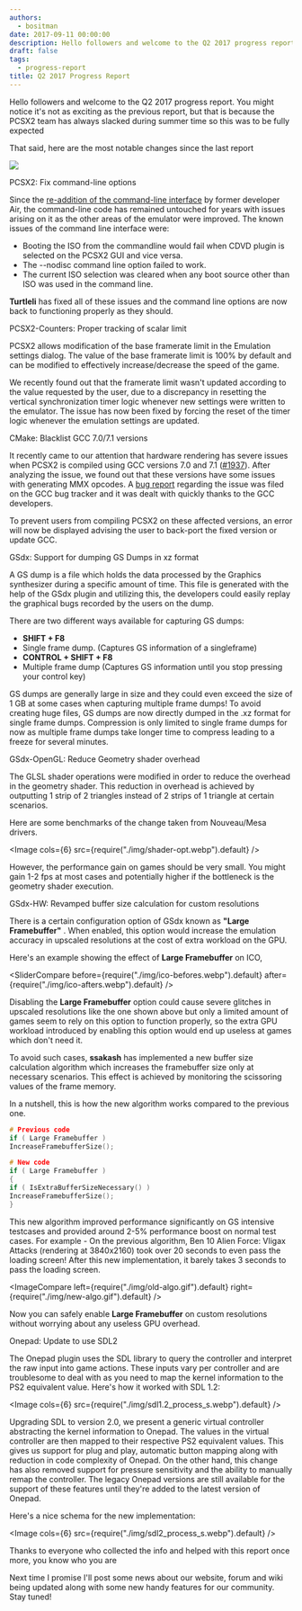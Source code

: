 ```yaml
---
authors:
  - bositman
date: 2017-09-11 00:00:00
description: Hello followers and welcome to the Q2 2017 progress report
draft: false
tags:
  - progress-report
title: Q2 2017 Progress Report
---
```


Hello followers and welcome to the Q2 2017 progress report. You might
notice it's not as exciting as the previous report, but that is because
the PCSX2 team has always slacked during summer time so this was to be
fully expected

That said, here are the most notable changes since the last report

<!-- truncate -->

![](./img/progrepq22017.jpg)

<PCSX2PRLink authors="turtleli" prNums="1907">
  PCSX2: Fix command-line options
</PCSX2PRLink>

Since the [re-addition of the command-line interface](http://forums.pcsx2.net/Thread-blog-The-return-of-the-Commandline?pid=118520&highlight=commandline#pid118520)
by former developer Air, the command-line code has remained untouched
for years with issues arising on it as the other areas of the emulator
were improved. The known issues of the command line interface were:

- Booting the ISO from the commandline would fail when CDVD plugin is
  selected on the PCSX2 GUI and vice versa.
- The --nodisc command line option failed to work.
- The current ISO selection was cleared when any boot source other
  than ISO was used in the command line.

**Turtleli** has
fixed all of these issues and the command line options are now back to
functioning properly as they should.

<PCSX2PRLink authors="turtleli" prNums="2014">
  PCSX2-Counters: Proper tracking of scalar limit
</PCSX2PRLink>

PCSX2 allows modification of the base framerate limit in the Emulation
settings dialog. The value of the base framerate limit is 100% by
default and can be modified to effectively increase/decrease the speed
of the game.

We recently found out that the framerate limit wasn't updated according
to the value requested by the user, due to a discrepancy in resetting
the vertical synchronization timer logic whenever new settings were
written to the emulator. The issue has now been fixed by forcing the
reset of the timer logic whenever the emulation settings are updated.

<PCSX2PRLink authors="gregory38" prNums="1949">
  CMake: Blacklist GCC 7.0/7.1 versions
</PCSX2PRLink>

It recently came to our attention that hardware rendering has severe
issues when PCSX2 is compiled using GCC versions 7.0 and 7.1 ([#1937](https://github.com/PCSX2/pcsx2/issues/1937)). After analyzing the issue, we found out that these versions have some
issues with generating MMX opcodes. A [bug report](https://gcc.gnu.org/bugzilla/show_bug.cgi?id=80799)
regarding the issue was filed on the GCC bug tracker and it was dealt
with quickly thanks to the GCC developers.

To prevent users from compiling PCSX2 on these affected versions, an
error will now be displayed advising the user to back-port the fixed
version or update GCC.

<PCSX2PRLink authors="gregory38,turtleli" prNums="1922">
  GSdx: Support for dumping GS Dumps in xz format
</PCSX2PRLink>

A GS dump is a file which holds the data processed by the Graphics
synthesizer during a specific amount of time. This file is generated
with the help of the GSdx plugin and utilizing this, the developers
could easily replay the graphical bugs recorded by the users on the
dump.

There are two different ways available for capturing GS dumps:

- **SHIFT + F8**
- Single frame dump. (Captures GS information of a singleframe)
- **CONTROL + SHIFT + F8**
- Multiple frame dump (Captures GS information until you stop pressing your control key)

GS dumps are generally large in size and they could even exceed the size
of 1 GB at some cases when capturing multiple frame dumps! To avoid
creating huge files, GS dumps are now directly dumped in the .xz format
for single frame dumps. Compression is only limited to single frame
dumps for now as multiple frame dumps take longer time to compress
leading to a freeze for several minutes.

<PCSX2PRLink authors="gregory38" prNums="1995">
  GSdx-OpenGL: Reduce Geometry shader overhead
</PCSX2PRLink>

The GLSL shader operations were modified in order to reduce the overhead
in the geometry shader. This reduction in overhead is achieved by
outputting 1 strip of 2 triangles instead of 2 strips of 1 triangle at
certain scenarios.

Here are some benchmarks of the change taken from Nouveau/Mesa
drivers.

<Image cols={6} src={require("./img/shader-opt.webp").default} />

However, the performance gain on games should be very small. You might
gain 1-2 fps at most cases and potentially higher if the bottleneck is
the geometry shader execution.

<PCSX2PRLink authors="ssakash" prNums="1942">
  GSdx-HW: Revamped buffer size calculation for custom resolutions
</PCSX2PRLink>

There is a certain configuration option of GSdx known as **"Large Framebuffer"**
. When enabled, this option would increase the emulation accuracy in
upscaled resolutions at the cost of extra workload on the GPU.

Here's an example showing the effect of **Large Framebuffer** on ICO,

<SliderCompare
  before={require("./img/ico-befores.webp").default}
  after={require("./img/ico-afters.webp").default}
/>

Disabling the **Large Framebuffer** option could cause severe glitches in upscaled
resolutions like the one shown above but only a limited amount of games
seem to rely on this option to function properly, so the extra GPU
workload introduced by enabling this option would end up useless at
games which don't need it.

To avoid such cases, **ssakash** has implemented a new buffer size calculation algorithm
which increases the framebuffer size only at necessary scenarios. This
effect is achieved by monitoring the scissoring values of the frame
memory.

In a nutshell, this is how the new algorithm works compared to the
previous one.

```cpp
# Previous code
if ( Large Framebuffer )
IncreaseFramebufferSize();

# New code
if ( Large Framebuffer )
{
if ( IsExtraBufferSizeNecessary() )
IncreaseFramebufferSize();
}
```

This new algorithm improved performance significantly on GS intensive
testcases and provided around 2-5% performance boost on normal test
cases. For example - On the previous algorithm, Ben 10 Alien Force:
Vligax Attacks (rendering at 3840x2160) took over 20 seconds to even
pass the loading screen! After this new implementation, it barely takes
3 seconds to pass the loading screen.

<ImageCompare
  left={require("./img/old-algo.gif").default}
  right={require("./img/new-algo.gif").default}
/>

Now you can safely enable **Large Framebuffer** on custom
resolutions without worrying about any useless GPU overhead.

<PCSX2PRLink authors="gregory38" prNums="1895">
  Onepad: Update to use SDL2
</PCSX2PRLink>

The Onepad plugin uses the SDL library to query the controller and
interpret the raw input into game actions. These inputs vary per
controller and are troublesome to deal with as you need to map the
kernel information to the PS2 equivalent value.
Here's how it worked with SDL 1.2:

<Image cols={6} src={require("./img/sdl1.2_process_s.webp").default} />

Upgrading SDL to version 2.0, we present a generic virtual controller
abstracting the kernel information to Onepad. The values in the virtual
controller are then mapped to their respective PS2 equivalent values.
This gives us support for plug and play, automatic button mapping along
with reduction in code complexity of Onepad. On the other hand, this
change has also removed support for pressure sensitivity and the ability
to manually remap the controller. The legacy Onepad versions are still
available for the support of these features until they're added to the
latest version of Onepad.

Here's a nice schema for the new implementation:

<Image cols={6} src={require("./img/sdl2_process_s.webp").default} />

Thanks to everyone who collected the info and helped with this report
once more, you know who you are

Next time I promise I'll post some news about our website, forum and
wiki being updated along with some new handy features for our community.
Stay tuned!

